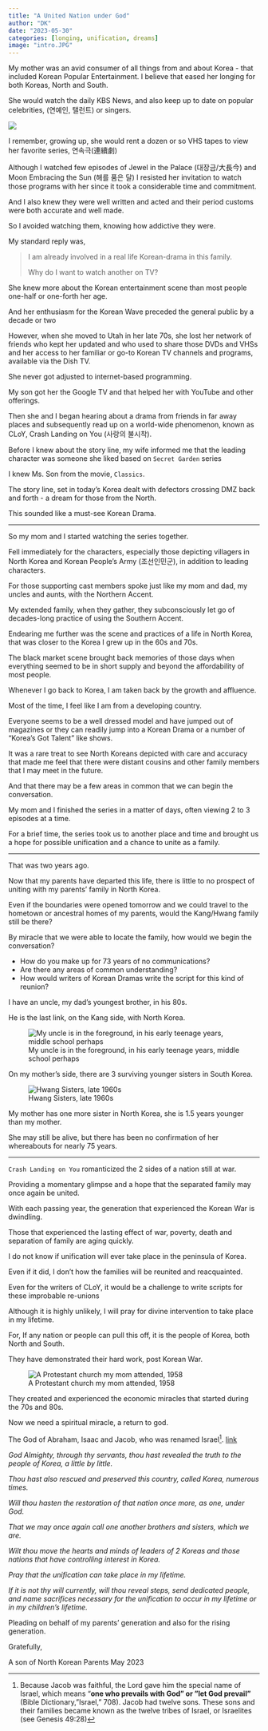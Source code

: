 ---
title: "A United Nation under God"
author: "DK"
date: "2023-05-30"
categories: [longing, unification, dreams]
image: "intro.JPG"
---

My mother was an avid consumer of all things from and about Korea - that included Korean Popular Entertainment. I believe that eased her longing for both Koreas, North and South.

She would watch the daily KBS News, and also keep up to date on popular celebrities, (연예인, 탤런트) or singers.

![](main.jpg)

I remember, growing up, she would rent a dozen or so VHS tapes to view her favorite series, 연속극(連續劇)

Although I watched few episodes of Jewel in the Palace (대장금/大長今) and Moon Embracing the Sun (해를 품은 달) I resisted her invitation to watch those programs with her since it took a considerable time and commitment.

And I also knew they were well written and acted and their period customs were both accurate and well made.

So I avoided watching them, knowing how addictive they were.

My standard reply was,

> I am already involved in a real life Korean-drama in this family.
>
> Why do I want to watch another on TV?

She knew more about the Korean entertainment scene than most people one-half or one-forth her age.

And her enthusiasm for the Korean Wave preceded the general public by a decade or two

However, when she moved to Utah in her late 70s, she lost her network of friends who kept her updated and who used to share those DVDs and VHSs and her access to her familiar or go-to Korean TV channels and programs, available via the Dish TV.

She never got adjusted to internet-based programming.

My son got her the Google TV and that helped her with YouTube and other offerings.

Then she and I began hearing about a drama from friends in far away places and subsequently read up on a world-wide phenomenon, known as CLoY, Crash Landing on You (사랑의 불시착).

Before I knew about the story line, my wife informed me that the leading character was someone she liked based on `Secret Garden` series

I knew Ms. Son from the movie, `Classics`.

The story line, set in today's Korea dealt with defectors crossing DMZ back and forth - a dream for those from the North.

This sounded like a must-see Korean Drama.

------------------------------------------------------------------------

So my mom and I started watching the series together.

Fell immediately for the characters, especially those depicting villagers in North Korea and Korean People's Army (조선인민군), in addition to leading characters.

For those supporting cast members spoke just like my mom and dad, my uncles and aunts, with the Northern Accent.

My extended family, when they gather, they subconsciously let go of decades-long practice of using the Southern Accent.

Endearing me further was the scene and practices of a life in North Korea, that was closer to the Korea I grew up in the 60s and 70s.

The black market scene brought back memories of those days when everything seemed to be in short supply and beyond the affordability of most people.

Whenever I go back to Korea, I am taken back by the growth and affluence.

Most of the time, I feel like I am from a developing country.

Everyone seems to be a well dressed model and have jumped out of magazines or they can readily jump into a Korean Drama or a number of "Korea's Got Talent" like shows.

It was a rare treat to see North Koreans depicted with care and accuracy that made me feel that there were distant cousins and other family members that I may meet in the future.

And that there may be a few areas in common that we can begin the conversation.

My mom and I finished the series in a matter of days, often viewing 2 to 3 episodes at a time.

For a brief time, the series took us to another place and time and brought us a hope for possible unification and a chance to unite as a family.

------------------------------------------------------------------------

That was two years ago.

Now that my parents have departed this life, there is little to no prospect of uniting with my parents' family in North Korea.

Even if the boundaries were opened tomorrow and we could travel to the hometown or ancestral homes of my parents, would the Kang/Hwang family still be there?

By miracle that we were able to locate the family, how would we begin the conversation?

-   How do you make up for 73 years of no communications?
-   Are there any areas of common understanding?
-   How would writers of Korean Dramas write the script for this kind of reunion?

I have an uncle, my dad's youngest brother, in his 80s.

He is the last link, on the Kang side, with North Korea.

![My uncle is in the foreground, in his early teenage years, middle school perhaps](refugees.jpg)

On my mother's side, there are 3 surviving younger sisters in South Korea.

![Hwang Sisters, late 1960s](sisters.JPG)

My mother has one more sister in North Korea, she is 1.5 years younger than my mother.

She may still be alive, but there has been no confirmation of her whereabouts for nearly 75 years.

------------------------------------------------------------------------

`Crash Landing on You` romanticized the 2 sides of a nation still at war.

Providing a momentary glimpse and a hope that the separated family may once again be united.

With each passing year, the generation that experienced the Korean War is dwindling.

Those that experienced the lasting effect of war, poverty, death and separation of family are aging quickly.

I do not know if unification will ever take place in the peninsula of Korea.

Even if it did, I don't how the families will be reunited and reacquainted.

Even for the writers of CLoY, it would be a challenge to write scripts for these improbable re-unions

Although it is highly unlikely, I will pray for divine intervention to take place in my lifetime.

For, If any nation or people can pull this off, it is the people of Korea, both North and South.

They have demonstrated their hard work, post Korean War.

![A Protestant church my mom attended, 1958](church1958.JPG)

They created and experienced the economic miracles that started during the 70s and 80s.

Now we need a spiritual miracle, a return to god.

The God of Abraham, Isaac and Jacob, who was renamed Israel^[Because Jacob was faithful, the Lord gave him the special name of Israel, which means "**one who prevails with God" or "let God prevail"** (Bible Dictionary, "Israel," 708). Jacob had twelve sons. These sons and their families became known as the twelve tribes of Israel, or Israelites (see Genesis 49:28)].  [link](https://www.churchofjesuschrist.org/study/manual/gospel-principles/chapter-42-the-gathering-of-the-house-of-israel?lang=eng)

*God Almighty, through thy servants, thou hast revealed the truth to the people of Korea, a little by little.*

*Thou hast also rescued and preserved this country, called Korea, numerous times.*

*Will thou hasten the restoration of that nation once more, as one, under God.*

*That we may once again call one another brothers and sisters, which we are.*

*Wilt thou move the hearts and minds of leaders of 2 Koreas and those nations that have controlling interest in Korea.*

*Pray that the unification can take place in my lifetime.*

*If it is not thy will currently, will thou reveal steps, send dedicated people, and name sacrifices necessary for the unification to occur in my lifetime or in my children's lifetime.*

Pleading on behalf of my parents' generation and also for the rising generation.

Gratefully,

A son of North Korean Parents May 2023
